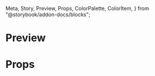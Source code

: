   Meta,
  Story,
  Preview,
  Props,
  ColorPalette,
  ColorItem,
} from "@storybook/addon-docs/blocks";

<Meta title="Buttons" />

# Preview

<Preview>
  <Story
    name="CTA"
    parameters={{
      design: {
        type: "figma",
        url:
          "https://www.figma.com/file/7Sh8nuwN3NqpwMCoOUPu9G/Styleguide-Test?node-id=104%3A525",
      },
    }}
  >
    <Buttons />
  </Story>
  <Story
    name="FAB"
    parameters={{
      design: {
        type: "figma",
        url:
          "https://www.figma.com/file/7Sh8nuwN3NqpwMCoOUPu9G/Styleguide-Test?node-id=104%3A525",
      },
    }}
  >
    <FAB />
  </Story>
</Preview>

# Props

<Props of={Button} />
